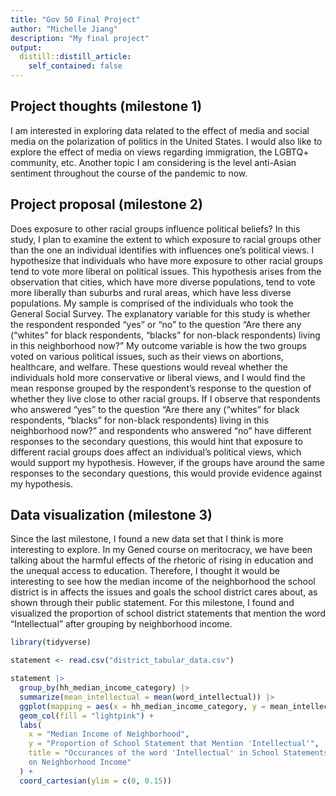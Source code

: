 ```yaml
---
title: "Gov 50 Final Project"
author: "Michelle Jiang"
description: "My final project"
output:
  distill::distill_article:
    self_contained: false
---
```




## Project thoughts (milestone 1)

I am interested in exploring data related to the effect of media and social media on the polarization of politics in the United States. I would also like to explore the effect of media on views regarding immigration, the LGBTQ+ community, etc. Another topic I am considering is the level anti-Asian sentiment throughout the course of the pandemic to now. 

## Project proposal (milestone 2)
Does exposure to other racial groups influence political beliefs? In this study, I plan to examine the extent to which exposure to racial groups other than the one an individual identifies with influences one’s political views. I hypothesize that individuals who have more exposure to other racial groups tend to vote more liberal on political issues. This hypothesis arises from the observation that cities, which have more diverse populations, tend to vote more liberally than suburbs and rural areas, which have less diverse populations. My sample is comprised of the individuals who took the General Social Survey. The explanatory variable for this study is whether the respondent responded “yes” or “no” to the question “Are there any (“whites” for black respondents, “blacks” for non-black respondents) living in this neighborhood now?” My outcome variable is how the two groups voted on various political issues, such as their views on abortions, healthcare, and welfare. These questions would reveal whether the individuals hold more conservative or liberal views, and I would find the mean response grouped by the respondent’s response to the question of whether they live close to other racial groups. If I observe that respondents who answered “yes” to the question “Are there any (“whites” for black respondents, “blacks” for non-black respondents) living in this neighborhood now?” and respondents who answered “no” have different responses to the secondary questions, this would hint that exposure to different racial groups does affect an individual’s political views, which would support my hypothesis. However, if the groups have around the same responses to the secondary questions, this would provide evidence against my hypothesis. 


## Data visualization (milestone 3)

Since the last milestone, I found a new data set that I think is more interesting to explore. In my Gened course on meritocracy, we have been talking about the harmful effects of the rhetoric of rising in education and the unequal access to education. Therefore, I thought it would be interesting to see how the median income of the neighborhood the school district is in affects the issues and goals the school district cares about, as shown through their public statement. For this milestone, I found and visualized the proportion of school district statements that mention the word "Intellectual" after grouping by neighborhood income.  

```r
library(tidyverse) 

statement <- read.csv("district_tabular_data.csv")
```

```r
statement |>
  group_by(hh_median_income_category) |>
  summarize(mean_intellectual = mean(word_intellectual)) |>
  ggplot(mapping = aes(x = hh_median_income_category, y = mean_intellectual)) + 
  geom_col(fill = "lightpink") +
  labs(
    x = "Median Income of Neighborhood",
    y = "Proportion of School Statement that Mention 'Intellectual'",
    title = "Occurances of the word 'Intellectual' in School Statements Based 
    on Neighborhood Income"
  ) +
  coord_cartesian(ylim = c(0, 0.15))
```

